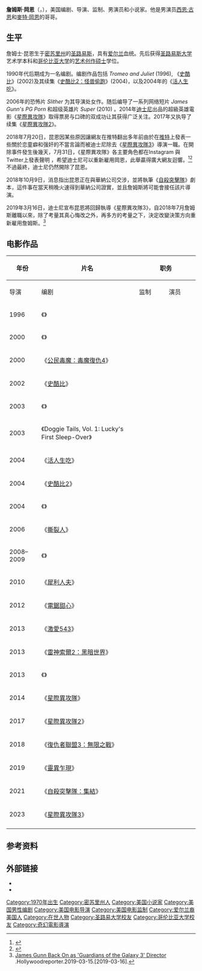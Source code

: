 {{NoteTA
|G1=Show
|G2=Movie
|title=zh-cn:詹姆斯·古恩; zh-tw:詹姆斯·岡恩; zh-hk:占士·根; zh-sg:詹姆士·昆恩;
|1=zh-cn:古恩; zh-tw:岡恩; zh-hk:根;zh-sg:昆恩;
|2=zh-cn:银河护卫队; zh-tw:星際異攻隊; zh-hk:銀河守護隊;
}}
{{Infobox entertainer
| type        = 導演
| name        = 詹姆斯·岡恩
| image       = James Gunn by Gage Skidmore 2.jpg
| imagesize   = 220px
| caption     = 岡恩於2016年7月在[[聖地牙哥國際漫畫展|聖地牙哥國際漫畫展]]上宣傳《[[星際異攻隊2|星際異攻隊2]]》
| birth_date  = {{Birth date and age|1966|08|05}}<ref name="Rotten">{{cite web |title=James Gunn |url=http://www.rottentomatoes.com/celebrity/james_gunn/ |publisher=[[Rotten_Tomatoes|Rotten Tomatoes]] |accessdate=2014-08-11 |archive-date=2021-01-25 |archive-url=https://web.archive.org/web/20210125014303/https://www.rottentomatoes.com/celebrity/james_gunn |dead-url=no }}</ref>
| birth_place = {{USA}}[[密苏里州|密苏里州]][[圣路易斯_(密苏里州)|圣路易斯]]
| education   = [[圣路易斯大学|圣路易斯大学]][[艺术学|艺术学]]<br>[[哥伦比亚大学|哥伦比亚大学]][[艺术创作硕士|艺术创作硕士]]
| occupation  = 编剧、导演、监制、小说家、演员
| nationality = {{USA}}
| religion    = 无神论
| spouse      = {{marriage|[[珍娜·費雪|珍娜·費雪]]|2000|2008}}
| relatives   = [[西恩·岡恩|西恩·岡恩]] (弟弟) <br>[[麥特·岡恩|麥特·岡恩]] (弟弟) 
| signature   = 
| website     = {{URL|http://jamesgunn.com}}
}}

'''詹姆斯·岡恩'''（{{lang-en|James Gunn}}，{{bd|1966年|8月5日}}），美国编剧、导演、监制、男演员和小说家。他是男演员[[西恩·古恩|西恩·古恩]]和[[麥特·岡恩|麥特·岡恩]]的哥哥。

==生平==
詹姆士·昆恩生于[[密苏里州|密苏里州]]的[[圣路易斯_(密苏里州)|圣路易斯]]，具有[[爱尔兰|爱尔兰]]血统。先后获得[[圣路易斯大学|圣路易斯大学]]艺术学本科和[[哥伦比亚大学|哥伦比亚大学]]的[[艺术创作硕士|艺术创作硕士]]学位。

1990年代后期成为一名编剧。编剧作品包括 ''Tromeo and Juliet'' (1996), 《[[史酷比_(电影)|史酷比]]》(2002)及其续集《[[史酷比2：怪兽偷跑|史酷比2：怪兽偷跑]]》(2004)，以及2004年的《[[活人生吃|活人生吃]]》。

2006年的恐怖片 ''Slither'' 为其导演处女作。随后编导了一系列网络短片 ''James Gunn's PG Porn'' 和超级英雄片 ''Super'' (2010) 。2014年[[迪士尼|迪士尼]]出品的超級英雄電影《[[星際異攻隊_(電影)|星際異攻隊]]》取得票房与口碑的双成功让其获得广泛关注。2017年又执导了续集《[[星際異攻隊2|星際異攻隊2]]》。

2018年7月20日，昆恩因某些原因讓網友在推特翻出多年前由於在[[推特|推特]]上發表一些關於恋童癖和强奸的不當言論而被迪士尼除去《[[星際異攻隊3|星際異攻隊3]]》導演一職。在開除事件發生後幾天，7月31日，《星際異攻隊》各主要角色都在Instagram 與Twitter上發表聲明 ，希望迪士尼可以重新雇用岡恩，此舉贏得廣大網友迴響。<ref>{{cite news|last=Flood|first=Brian|url=http://www.foxnews.com/entertainment/2018/07/20/guardians-galaxy-filmmaker-james-gunn-addresses-unearthed-tweets-about-rape-pedophilia.html|title=Disney cuts ties with 'Guardians of the Galaxy' filmmaker James Gunn over unearthed tweets about pedophilia|work=[[Fox_News|Fox News]]|date=2018-07-20|accessdate=2018-07-20|archive-date=2018-09-19|archive-url=https://web.archive.org/web/20180919180522/http://www.foxnews.com/entertainment/2018/07/20/guardians-galaxy-filmmaker-james-gunn-addresses-unearthed-tweets-about-rape-pedophilia.html|dead-url=no}}</ref><ref>{{Cite news|url=http://www.foxnews.com/entertainment/2018/07/20/guardians-galaxy-filmmaker-james-gunn-addresses-unearthed-tweets-about-rape-pedophilia.html|title=Disney cuts ties with 'Guardians of the Galaxy' filmmaker James Gunn over unearthed tweets about pedophilia|last=Flood|first=Brian|date=2018-07-20|work=Fox News|access-date=2018-07-20|archive-date=2018-09-19|archive-url=https://web.archive.org/web/20180919180522/http://www.foxnews.com/entertainment/2018/07/20/guardians-galaxy-filmmaker-james-gunn-addresses-unearthed-tweets-about-rape-pedophilia.html|dead-url=no}}</ref>不過最終，迪士尼仍然開除了昆恩。

2018年10月9日，消息指出昆恩正在與華納公司交涉，並將執筆《[[自殺突擊隊_(2021年電影)|自殺突擊隊]]》劇本，這件事在當天稍晚火速得到華納公司證實，並且詹姆斯將可能會接任該片導演。

2019年3月16日，迪士尼宣布昆恩將回歸執導《星際異攻隊3》，自2018年7月詹姆斯離職以來，除了考量其真心悔改之外，再多方的考量之下，決定改變決策方向重新雇用詹姆斯。<ref>[https://www.hollywoodreporter.com/heat-vision/james-gunn-back-as-guardians-galaxy-3-director-1195066 James Gunn Back On as 'Guardians of the Galaxy 3' Director] {{Wayback|url=https://www.hollywoodreporter.com/heat-vision/james-gunn-back-as-guardians-galaxy-3-director-1195066 |date=20190803050041 }}.Hollywoodreporter.2019-03-15.[2019-03-16].</ref>

==电影作品==
{| class="wikitable" style="margin-right: 0;"
|-
! rowspan="2" style="width:33px;"| 年份
! rowspan="2" style="width:250px;"| 片名
! colspan="5" | 职务
! rowspan="2" | 备注
|-
! style="width:70px;"| 导演
! style="width:65px;"| 编剧
! style="width:65px;"| 监制
! style="width:65px;"| 演员
! 角色
|-
| 1996
| 《{{le|蠢密歐與茱麗葉|Tromeo and Juliet}}》
|
| {{yes}}
|
| {{yes}}
| Found a peanut father
| 助理导演
|-
| 2000
| 《{{le|患難英雄見真情|The Specials (2000 film)}}》
|
| {{yes}}
| {{yes}}
| {{yes}}
| Minute Man
|
|-
| 2000
| 《[[公民毒魔：毒魔復仇4|公民毒魔：毒魔復仇4]]》
|
|
|
| {{yes}}
| Doctor Flem Hocking
|
|-
| 2002
| 《[[史酷比_(电影)|史酷比]]》
|
| {{yes}}
| {{yes}}
|
|
|
|-
| 2003
| 《{{le|黎明密碼|The Ghouls}}》
|
|
|
| {{yes}}
|
|
|-
| 2003
| 《Doggie Tails, Vol. 1: Lucky's First Sleep-Over》
|
|
|
| {{yes}}
| Riley
| DVD首映
|-
| 2004
| 《[[活人生吃|活人生吃]]》
|
| {{yes}}
|
|
|
|
|-
| 2004
| 《[[史酷比2：怪兽偷跑|史酷比2]]》
|
| {{yes}}
| {{yes}}
|
|
|
|-
| 2004
| 《{{le|棒棒糖之戀|LolliLove}}》
|
| {{yes}}
|
| {{yes}}
| James
| 執行製片人
|-
| 2006
| 《[[撕裂人|撕裂人]]》
| {{yes}}
| {{yes}}
|
| {{yes}}
| Hank
| 
|-
| 2008–2009
| 《{{le|詹姆斯·岡恩之PG色情|James Gunn's PG Porn}}》
| {{yes}}
| {{yes}}
| {{yes}}
| {{yes}}
| 各種角色
| 网络短片；執行製片人
|-
| 2010
| 《[[犀利人夫|犀利人夫]]》
| {{yes}}
| {{yes}}
|
| {{yes}}
| Demonswill
|
|-
| 2012
| 《[[电锯甜心|電鋸甜心]]》
|
| {{yes}}
|
|
|
| 视频游戏
|-
| 2013
| 《[[激愛543|激愛543]]》
| {{partial}}
| {{partial}}
|
|
|
| 章節：「Beezel」
|-
| 2013
| 《[[雷神索爾2：黑暗世界|雷神索爾2：黑暗世界]]》
| {{partial|中間片段}}
|
|
|
| 
| 未掛名<ref name="GunnThorTheDarkWorld">{{cite web |first=Brendon |last=Connelly |url=http://www.bleedingcool.com/2013/10/22/kevin-feige-and-alan-taylor-talk-to-me-about-thor-the-dark-worlds-big-mid-credits-tease/ |title=Alan Taylor And Kevin Feige Express Rather Different Opinions About Thor: The Dark World’s End-Credits Tease |publisher=Bleedingcool.com |date=2013-10-22 |accessdate=2013-10-22 |archiveurl=https://web.archive.org/web/20131025031758/http://www.bleedingcool.com/2013/10/22/kevin-feige-and-alan-taylor-talk-to-me-about-thor-the-dark-worlds-big-mid-credits-tease |archivedate=2013-10-25 |deadurl=no }}</ref>
|-
| 2013
| 《{{le|瘋狂摩托車|LocoCycle}}》
|
|
|
| {{yes}}
|
| 视频游戏
|-
| 2014
| 《[[星際異攻隊_(電影)|星際異攻隊]]》
| {{yes}}
| {{yes}}
|
| {{yes}}
| Maskless Sakaaran
|
|-
| 2017
| 《[[星際異攻隊2|星際異攻隊2]]》
| {{yes}}
| {{yes}}
|
|
|
| 
|-
| 2018
| 《[[復仇者聯盟3：無限之戰|復仇者聯盟3：無限之戰]]》
| 
| {{partial}}
| {{yes}}
|
|
| 執行製片人
|-
| 2019
| 《[[靈異乍現|靈異乍現]]》
| 
| 
| {{yes}}
|
|
| 
|-
| 2021
| 《[[自殺突擊隊：集結|自殺突擊隊：集結]]》
| {{yes}}
| {{yes}}
| 
|
|
| 
|-
| 2023
| 《[[星際異攻隊3|星際異攻隊3]]》
| {{yes}}
| {{Yes}}
| 
|
|
| 
|-
|}

==参考资料==
{{Reflist|2}}

==外部链接==
* {{Official website|http://www.jamesgunn.com/}}
* {{IMDb name|348181}}

{{James Gunn}}
{{Authority control}}
{{DEFAULTSORT:Gunn, James}}
[[Category:1970年出生|Category:1970年出生]]
[[Category:密苏里州人|Category:密苏里州人]]
[[Category:美国小说家|Category:美国小说家]]
[[Category:美国男性编剧|Category:美国男性编剧]]
[[Category:美国电影导演|Category:美国电影导演]]
[[Category:美国电影监制|Category:美国电影监制]]
[[Category:爱尔兰裔美国人|Category:爱尔兰裔美国人]]
[[Category:在世人物|Category:在世人物]]
[[Category:圣路易大学校友|Category:圣路易大学校友]]
[[Category:哥伦比亚大学校友|Category:哥伦比亚大学校友]]
[[Category:奇幻電影導演|Category:奇幻電影導演]]